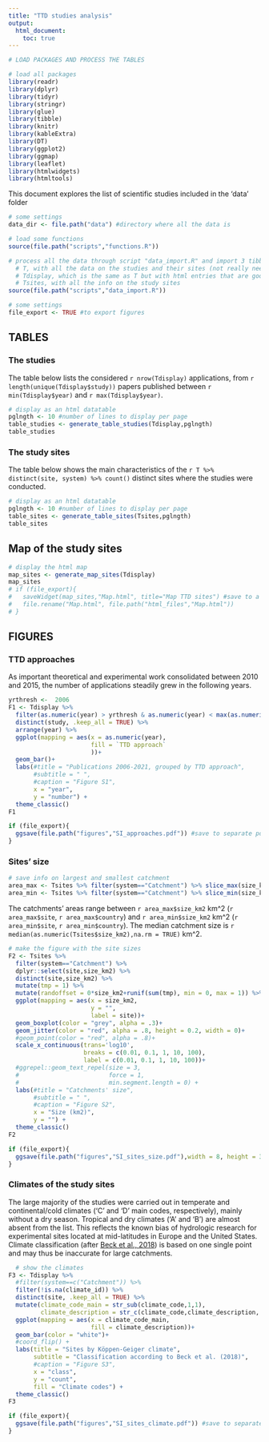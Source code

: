 ```yaml
---
title: "TTD studies analysis"
output: 
  html_document:
    toc: true
---
```


```r

# LOAD PACKAGES AND PROCESS THE TABLES

# load all packages 
library(readr)
library(dplyr)
library(tidyr)
library(stringr)
library(glue)
library(tibble)
library(knitr)
library(kableExtra)
library(DT)
library(ggplot2)
library(ggmap)
library(leaflet)
library(htmlwidgets)
library(htmltools)
```

This document explores the list of scientific studies included in the 'data' folder


```r
# some settings
data_dir <- file.path("data") #directory where all the data is

# load some functions
source(file.path("scripts","functions.R"))

# process all the data through script "data_import.R" and import 3 tibbles:
  # T, with all the data on the studies and their sites (not really needed)
  # Tdisplay, which is the same as T but with html entries that are good for html display
  # Tsites, with all the info on the study sites
source(file.path("scripts","data_import.R"))

# some settings
file_export <- TRUE #to export figures
```

## TABLES

### The studies

The table below lists the considered `r nrow(Tdisplay)` applications, from `r length(unique(Tdisplay$study))` papers published between `r min(Tdisplay$year)` and `r max(Tdisplay$year)`.

```r
# display as an html datatable
pglngth <- 10 #number of lines to display per page
table_studies <- generate_table_studies(Tdisplay,pglngth)
table_studies
```


### The study sites

The table below shows the main characteristics of the `r T %>% distinct(site, system) %>% count()` distinct sites where the studies were conducted.

```r
# display as an html datatable
pglngth <- 10 #number of lines to display per page
table_sites <- generate_table_sites(Tsites,pglngth)
table_sites
```

## Map of the study sites

```r
# display the html map
map_sites <- generate_map_sites(Tdisplay)
map_sites
# if (file_export){
#   saveWidget(map_sites,"Map.html", title="Map TTD sites") #save to a separate html file
#   file.rename("Map.html", file.path("html_files","Map.html"))
# }
```


## FIGURES

### TTD approaches

As important theoretical and experimental work consolidated between 2010 and 2015, the number of applications steadily grew in the following years.

```r
yrthresh <-  2006
F1 <- Tdisplay %>%
  filter(as.numeric(year) > yrthresh & as.numeric(year) < max(as.numeric(year))) %>% 
  distinct(study, .keep_all = TRUE) %>%
  arrange(year) %>% 
  ggplot(mapping = aes(x = as.numeric(year),
                       fill = `TTD approach`
                       ))+
  geom_bar()+
  labs(#title = "Publications 2006-2021, grouped by TTD approach",
       #subtitle = " ",
       #caption = "Figure S1",
       x = "year",
       y = "number") +
  theme_classic() 
F1

if (file_export){
  ggsave(file.path("figures","SI_approaches.pdf")) #save to separate pdf file
}
```


### Sites' size

```r
# save info on largest and smallest catchment
area_max <- Tsites %>% filter(system=="Catchment") %>% slice_max(size_km2)
area_min <- Tsites %>% filter(system=="Catchment") %>% slice_min(size_km2)
```

The catchments' areas range between `r area_max$size_km2` km^2 (`r area_max$site`, `r area_max$country`) and `r area_min$size_km2` km^2 (`r area_min$site`, `r area_min$country`). The median catchment size is `r median(as.numeric(Tsites$size_km2),na.rm = TRUE)` km^2.

```r
# make the figure with the site sizes
F2 <- Tsites %>%
  filter(system=="Catchment") %>% 
  dplyr::select(site,size_km2) %>% 
  distinct(site,size_km2) %>% 
  mutate(tmp = 1) %>% 
  mutate(randoffset = 0*size_km2+runif(sum(tmp), min = 0, max = 1)) %>% 
  ggplot(mapping = aes(x = size_km2,
                       y = "",
                       label = site))+
  geom_boxplot(color = "grey", alpha = .3)+
  geom_jitter(color = "red", alpha = .8, height = 0.2, width = 0)+
  #geom_point(color = "red", alpha = .8)+
  scale_x_continuous(trans='log10',
                     breaks = c(0.01, 0.1, 1, 10, 100),
                     label = c(0.01, 0.1, 1, 10, 100))+
  #ggrepel::geom_text_repel(size = 3, 
  #                         force = 1,
  #                         min.segment.length = 0) +
  labs(#title = "Catchments' size",
       #subtitle = " ",
       #caption = "Figure S2",
       x = "Size (km2)",
       y = "") +
  theme_classic()
F2

if (file_export){
  ggsave(file.path("figures","SI_sites_size.pdf"),width = 8, height = 3)  #save to separate pdf file
}
```


### Climates of the study sites

The large majority of the studies were carried out in temperate and continental/cold climates ('C' and 'D' main codes, respectively), mainly without a dry season. Tropical and dry climates ('A' and 'B') are almost absent from the list. This reflects the known bias of hydrologic research for experimental sites located at mid-latitudes in Europe and the United States. Climate classification (after [Beck et al., 2018](https://doi.org/10.1038/sdata.2018.214)) is based on one single point and may thus be inaccurate for large catchments.

```r
  # show the climates
F3 <- Tdisplay %>%
  #filter(system==c("Catchment")) %>% 
  filter(!is.na(climate_id)) %>% 
  distinct(site, .keep_all = TRUE) %>%
  mutate(climate_code_main = str_sub(climate_code,1,1),
         climate_description = str_c(climate_code,climate_description, sep = ": ")) %>% 
  ggplot(mapping = aes(x = climate_code_main,
                       fill = climate_description))+
  geom_bar(color = "white")+
  #coord_flip() +
  labs(title = "Sites by Köppen-Geiger climate",
       subtitle = "Classification according to Beck et al. (2018)",
       #caption = "Figure S3",
       x = "class",
       y = "count",
       fill = "Climate codes") +
  theme_classic() 
F3

if (file_export){
  ggsave(file.path("figures","SI_sites_climate.pdf")) #save to separate pdf file
}
```
